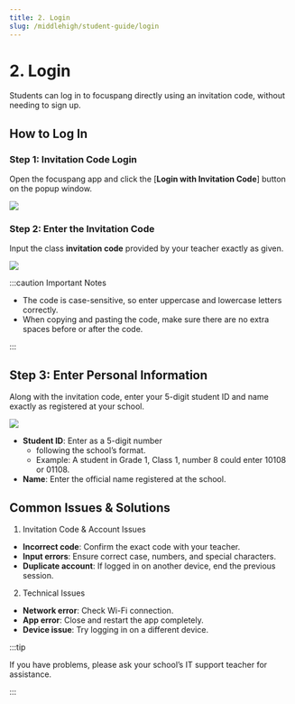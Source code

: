 ```yaml
---
title: 2. Login
slug: /middlehigh/student-guide/login
---
```



# 2. Login

Students can log in to focuspang directly using an invitation code, without needing to sign up.

## How to Log In

### Step 1: Invitation Code Login

Open the focuspang app and click the [**Login with Invitation Code**] button on the popup window.

<Image src="/img/en/middlehigh/student/05-01.jpg" size="lg" />

### Step 2: Enter the Invitation Code

Input the class **invitation code** provided by your teacher exactly as given.

<Image src="/img/en/middlehigh/student/05-02.jpg" size="lg" />

:::caution Important Notes

- The code is case-sensitive, so enter uppercase and lowercase letters correctly.
- When copying and pasting the code, make sure there are no extra spaces before or after the code.

:::

## Step 3: Enter Personal Information

Along with the invitation code, enter your 5-digit student ID and name exactly as registered at your school.

<Image src="/img/en/middlehigh/student/05-03.jpg" size="lg" />

- **Student ID**: Enter as a 5-digit number
  - following the school’s format.
  - Example: A student in Grade 1, Class 1, number 8 could enter 10108 or 01108.
- **Name**: Enter the official name registered at the school.

## Common Issues & Solutions

1. Invitation Code & Account Issues

- **Incorrect code**: Confirm the exact code with your teacher.
- **Input errors**: Ensure correct case, numbers, and special characters.
- **Duplicate account**: If logged in on another device, end the previous session.

2. Technical Issues

- **Network error**: Check Wi-Fi connection.
- **App error**: Close and restart the app completely.
- **Device issue**: Try logging in on a different device.

:::tip

If you have problems, please ask your school’s IT support teacher for assistance.

:::
